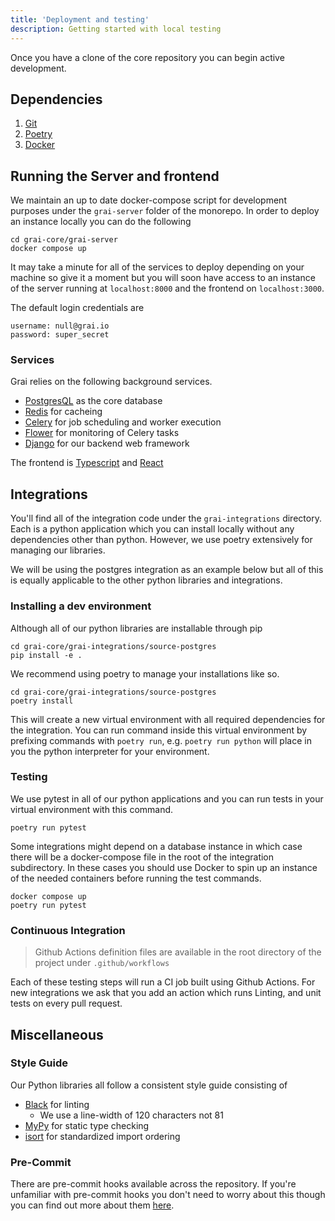 ```yaml
---
title: 'Deployment and testing'
description: Getting started with local testing
---
```


Once you have a clone of the core repository you can begin active development.

## Dependencies

1. [Git](https://git-scm.com/)
2. [Poetry](https://python-poetry.org/docs/#installation)
3. [Docker](https://docs.docker.com/engine/install/)


## Running the Server and frontend

We maintain an up to date docker-compose script for development purposes under
the `grai-server` folder of the monorepo.
In order to deploy an instance locally you can do the following

```shell
cd grai-core/grai-server
docker compose up
```

It may take a minute for all of the services to deploy depending on your machine
so give it a moment but you will soon have access to an instance of the server
running at `localhost:8000` and the frontend on `localhost:3000`.

The default login credentials are

```
username: null@grai.io
password: super_secret
```

### Services

Grai relies on the following background services.

* [PostgresQL](https://www.postgresql.org/) as the core database
* [Redis](https://redis.com/) for cacheing
* [Celery](https://docs.celeryq.dev/en/stable/userguide/periodic-tasks.html) for job scheduling and worker execution
* [Flower](https://flower.readthedocs.io/en/latest/) for monitoring of Celery tasks
* [Django](https://www.djangoproject.com/) for our backend web framework

The frontend is [Typescript](https://www.typescriptlang.org/) and [React](https://reactjs.org/)

## Integrations

You'll find all of the integration code under the `grai-integrations` directory.
Each is a python application which you can install locally without any dependencies other than python.
However, we use poetry extensively for managing our libraries.

We will be using the postgres integration as an example below but all of this is equally
applicable to the other python libraries and integrations.

### Installing a dev environment

Although all of our python libraries are installable through pip

```shell
cd grai-core/grai-integrations/source-postgres
pip install -e .
```

We recommend using poetry to manage your installations like so.

```shell
cd grai-core/grai-integrations/source-postgres
poetry install
```

This will create a new virtual environment with all required dependencies for the integration.
You can run command inside this virtual environment by prefixing commands with `poetry run`,
e.g. `poetry run python` will place in you the python interpreter for your environment.


### Testing

We use pytest in all of our python applications and you can run tests in your
virtual environment with this command.


```shell
poetry run pytest
```

Some integrations might depend on a database instance in which case there will be a
docker-compose file in the root of the integration subdirectory.
In these cases you should use Docker to spin up an instance of the needed containers
before running the test commands.

```shell
docker compose up
poetry run pytest
```

### Continuous Integration

> Github Actions definition files are available in the root directory of the project
> under `.github/workflows`

Each of these testing steps will run a CI job built using Github Actions.
For new integrations we ask that you add an action which runs Linting, and unit tests
on every pull request.

## Miscellaneous

### Style Guide

Our Python libraries all follow a consistent style guide consisting of

* [Black](https://github.com/psf/black) for linting
    * We use a line-width of 120 characters not 81
* [MyPy](https://github.com/python/mypy) for static type checking
* [isort](https://pycqa.github.io/isort/) for standardized import ordering

### Pre-Commit

There are pre-commit hooks available across the repository.
If you're unfamiliar with pre-commit hooks you don't need to worry about this
though you can find out more about them [here](https://pre-commit.com/).
